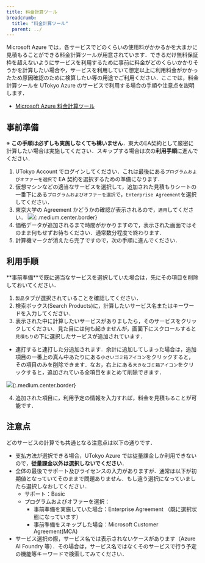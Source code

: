 ```yaml
---
title: 料金計算ツール
breadcrumb:
  title: "料金計算ツール"
  parent: ../
---
```


Microsoft Azure では，各サービスでどのくらいの使用料がかかるかを大まかに見積もることができる料金計算ツールが用意されています．できるだけ無料保証枠を超えないようにサービスを利用するために事前に料金がどのくらいかかりそうかを計算したい場合や，サービスを利用していて想定以上に利用料金がかかったため原因確認のために検算したい等の用途でご利用ください．ここでは，料金計算ツールを UTokyo Azure のサービスで利用する場合の手順や注意点を説明します．
- [Microsoft Azure 料金計算ツール](https://azure.microsoft.com/ja-jp/pricing/calculator/)

## 事前準備

※ **この手順は必ずしも実施しなくても構いません**．東大のEA契約として厳密に計算したい場合は実施してください．スキップする場合は次の**利用手順**に進んでください．

1. UTokyo Account でログインしてください．これは最後にある`プログラムおよびオファーを選択`で EA 契約を選択するための準備になります．
2. 仮想マシンなどの適当なサービスを選択して，追加された見積もりシートの一番下にある`プログラムおよびオファーを選択`で，`Enterprise Agreement`を選択してください．
3. 東京大学の Agreement かどうかの確認が表示されるので，`適用`してください．
    ![](img/01_calc1.png){:.medium.center.border}
4. 価格データが追加されるまで時間がかかりますので，表示された画面ではそのまま何もせずお待ちください．通常数分程度で終わります．
5. 計算機マークが消えたら完了ですので，次の手順に進んでください．

## 利用手順

<div class="box">
**事前準備**で既に適当なサービスを選択していた場合は，先にその項目を削除しておいてください．
</div>

1. `製品`タブが選択されていることを確認してください．
2. 検索ボックス(Search Products)に，計算したいサービス名またはキーワードを入力してください．
3. 表示された中に計算したいサービスがありましたら，そのサービスをクリックしてください．見た目には何も起きませんが，画面下にスクロールすると`見積もり`の下に選択したサービスが追加されています．
  - 連打すると連打した分追加されます．余計に追加してしまった場合は，追加項目の一番上の真ん中あたりにある`小さいゴミ箱アイコン`をクリックすると，その項目のみを削除できます．なお，右上にある`大きなゴミ箱アイコン`をクリックすると，追加されている全項目をまとめて削除できます．

![](img/02_calc2.png){:.medium.center.border}

4. 追加された項目に，利用予定の情報を入力すれば，料金を見積もることが可能です．

## 注意点

どのサービスの計算でも共通となる注意点は以下の通りです．

- 支払方法が選択できる場合，UTokyo Azure では従量課金しか利用できないので，**従量課金以外は選択しないでください**．
- 全体の最後でサポート及びライセンスの入力がありますが．通常は以下が初期値となっていてそのままで問題ありません．もし違う選択になっていましたら選択しなおしてください．
  - サポート：Basic
  - プログラムおよびオファーを選択：
    - 事前準備を実施していた場合：Enterprise Agreement （既に選択状態になっています）
    - 事前準備をスキップした場合：Microsoft Customer Agreement(MCA)
- サービス選択の際，サービス名では表示されないケースがあります（Azure AI Foundry 等）．その場合は，サービス名ではなくそのサービスで行う予定の機能等キーワードで検索してみてください．
